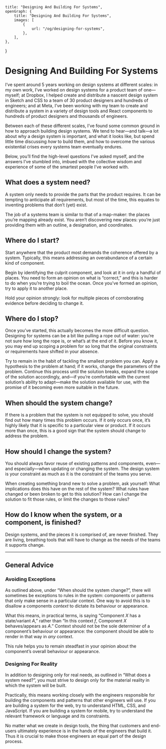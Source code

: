     title: "Designing And Building For Systems",
    openGraph: {
        title: "Designing And Building For Systems",
        images: [
            {
                url: "/og/designing-for-systems",
            },
        ],
    },
}

# Designing And Building For Systems

I’ve spent around 5 years working on design systems at different scales: in my
own work, I’ve worked on design systems for a product team of one—myself; at
Dropbox, I helped create and distribute a nascent design system in Sketch and
CSS to a team of 30 product designers and hundreds of engineers; and at Meta,
I’ve been working with my team to create and distribute a system in a variety of
design tools and React components to hundreds of product designers and thousands
of engineers.

Between each of these different scales, I’ve found some common ground in how to
approach building design systems. We tend to hear—and talk—a lot about why a
design system is important, and what it looks like, but spend little time
discussing _how_ to build them, and how to overcome the various existential
crises every systems team eventually endures.

Below, you’ll find the high-level questions I’ve asked myself, and the answers
I’ve stumbled into, imbued with the collective wisdom and experience of some of
the smartest people I’ve worked with.

## What does a system need?

A system only needs to provide the parts that the product requires. It can be
tempting to anticipate all requirements, but most of the time, this equates to
inventing problems that don’t (yet) exist.

The job of a systems team is similar to that of a map-maker: the places you’re
mapping already exist. You aren’t discovering new places: you’re just providing
them with an outline, a designation, and coordinates.

## Where do I start?

Start anywhere that the product most demands the coherence offered by a system.
Typically, this means addressing an overabundance of a certain kind of
component.

Begin by identifying the culprit component, and look at it in only a handful of
places. You need to form an opinion on what is “correct,” and this is harder to
do when you’re trying to boil the ocean. Once you’ve formed an opinion, try to
apply it to another place.

Hold your opinion strongly: look for multiple pieces of corroborating evidence
before deciding to change it.

## Where do I stop?

Once you’ve started, this actually becomes the more difficult question.
Designing for systems can be a bit like pulling a rope out of water: you’re not
sure how long the rope is, or what’s at the end of it. Before you know it, you
may end up scoping a problem for so long that the original constraints or
requirements have shifted in your absence.

Try to remain in the habit of tackling the smallest problem you can. Apply a
hypothesis to the problem at hand; if it works, change the parameters of the
problem. Continue this process until the solution breaks, expand the scope of
the solution accordingly, and—if you’re comfortable with the current solution’s
ability to adapt—make the solution available for use, with the promise of it
becoming even more suitable in the future.

## When should the system change?

If there is a problem that the system is not equipped to solve, you should find
out how many times this problem occurs. If it only occurs once, it’s highly
likely that it is specific to a particular view or product. If it occurs more
than once, this is a good sign that the system should change to address the
problem.

## How should I change the system?

You should always favor reuse of existing patterns and components, even—and
especially—when updating or changing the system. The design system is your
constraint as much as it is the constraint of the teams you serve.

When creating something brand new to solve a problem, ask yourself: What
implications does this have on the rest of the system? What rules have changed
or been broken to get to this solution? How can I change the solution to fit
those rules, or limit the changes to those rules?

## How do I know when the system, or a component, is finished?

Design systems, and the pieces it is comprised of, are never finished. They are
living, breathing tools that will have to change as the needs of the teams it
supports change.

---

## General Advice

### Avoiding Exceptions

As outlined above, under “When should the system change?”, there will sometimes
be exceptions to rules in the system: components or patterns that only make
sense in a particular context. One way to avoid this is to disallow a components
_context_ to dictate its behaviour or appearance.

What this means, in practical terms, is saying “Component _X_ has a
state/variant _A_,” rather than “In this context _f_, Component _X_
behaves/appears as _A_.” Context should not be the sole determiner of a
component’s behaviour or appearance: the component should be able to render in
that way in _any_ context.

This rule helps you to remain steadfast in your opinion about the component’s
overall behaviour or appearance.

### Designing For Reality

In addition to designing only for real needs, as outlined in “What does a system
need?”, you must strive to design only for the material reality in which the
system will be built.

Practically, this means working closely with the engineers responsible for
building the components and patterns that other engineers will use. If you are
building a system for the web, try to understand HTML, CSS, and JavaScript. If
you are building a system for mobile, try to understand the relevant framework
or language and its constraints.

No matter what we create in design tools, the thing that customers and end-users
ultimately experience is in the hands of the engineers that build it. Thus it is
crucial to make those engineers an equal part of the design process.
